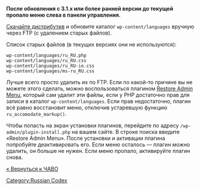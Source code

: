 '''После обновления с 3.1.x или более ранней версии до текущей пропало меню слева в панели управления.'''

[http://ru.wordpress.org/releases/ Скачайте дистрибутив] и обновите каталог <tt>wp-content/languages</tt> вручную через FTP (с удалением старых файлов).

Список старых файлов (в текущих версиях они не используются):
<pre>
wp-content/languages/ru_RU.php
wp-content/languages/ru_RU.css
wp-content/languages/ru_RU-ie.css
wp-content/languages/ms-ru_RU.css
</pre>
Лучше всего просто удалить их по FTP. Если по какой-то причине вы не можете этого сделать, можно воспользоваться плагином [http://wordpress.org/plugins/restore-admin-menu/ Restore Admin Menu], который сам удалит эти файлы, если у PHP достаточно прав для записи в каталог <tt>wp-content/languages</tt>. Если прав недостаточно, плагин всё равно восстановит меню, отключив устаревшую функцию <tt>ru_accomodate_markup()</tt>.

Чтобы попасть на экран установки плагинов, перейдите по адресу <tt>/wp-admin/plugin-install.php</tt> на вашем сайте. В строке поиска введите «Restore Admin Menu». После установки и активации плагина попробуйте деактивировать его. Если меню осталось — плагин можно удалить, он больше не нужен. Если меню пропало, активируйте плагин снова.


[[ЧАВО|« Вернуться к ЧАВО]]

[[Category:Russian Codex]]